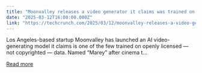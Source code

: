 ```yaml
---
title: "Moonvalley releases a video generator it claims was trained on licensed content"
date: "2025-03-12T16:00:00.000Z"
link: "https://techcrunch.com/2025/03/12/moonvalley-releases-a-video-generator-it-claims-was-trained-on-licensed-content/"
---
```


Los Angeles-based startup Moonvalley has launched an AI video-generating model it claims is one of the few trained on openly licensed — not copyrighted — data. Named &#8220;Marey&#8221; after cinema t...

[Read more](https://techcrunch.com/2025/03/12/moonvalley-releases-a-video-generator-it-claims-was-trained-on-licensed-content/)
